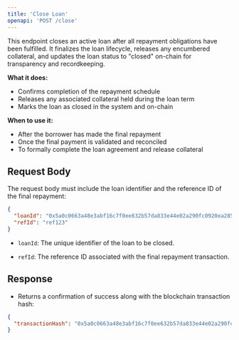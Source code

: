 ```yaml
---
title: 'Close Loan'
openapi: 'POST /close'
---
```


This endpoint closes an active loan after all repayment obligations have been fulfilled. It finalizes the loan lifecycle, releases any encumbered collateral, and updates the loan status to "closed" on-chain for transparency and recordkeeping.

**What it does:**
- Confirms completion of the repayment schedule
- Releases any associated collateral held during the loan term
- Marks the loan as closed in the system and on-chain

**When to use it:**
- After the borrower has made the final repayment
- Once the final payment is validated and reconciled
- To formally complete the loan agreement and release collateral

## Request Body

The request body must include the loan identifier and the reference ID of the final repayment:

```json
{
  "loanId": "0x5a0c0663a48e3abf16c7f0ee632b57da833e44e02a290fc0920ea2858da31f73",
  "refId": "ref123"
}
```

- `loanId`: The unique identifier of the loan to be closed.

- `refId`: The reference ID associated with the final repayment transaction.

## Response

- Returns a confirmation of success along with the blockchain transaction hash:

```json
{
  "transactionHash": "0x5a0c0663a48e3abf16c7f0ee632b57da833e44e02a290fc0920ea2858da31f73"
}
```
